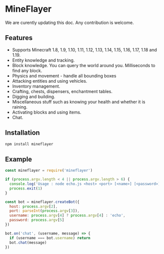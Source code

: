 
# MineFlayer

<Callout type="info" emoji="ℹ️">
  <p>We are curently updating this doc. Any contribution is welcome.</p>
</Callout>

## Features

 * Supports Minecraft 1.8, 1.9, 1.10, 1.11, 1.12, 1.13, 1.14, 1.15, 1.16, 1.17, 1.18 and 1.19.
 * Entity knowledge and tracking.
 * Block knowledge. You can query the world around you. Milliseconds to find any block.
 * Physics and movement - handle all bounding boxes
 * Attacking entities and using vehicles.
 * Inventory management.
 * Crafting, chests, dispensers, enchantment tables.
 * Digging and building.
 * Miscellaneous stuff such as knowing your health and whether it is raining.
 * Activating blocks and using items.
 * Chat.

## Installation

```bash copy
npm install mineflayer
```

## Example

```js copy
const mineflayer = require('mineflayer')

if (process.argv.length < 4 || process.argv.length > 6) {
  console.log('Usage : node echo.js <host> <port> [<name>] [<password>]')
  process.exit(1)
}

const bot = mineflayer.createBot({
  host: process.argv[2],
  port: parseInt(process.argv[3]),
  username: process.argv[4] ? process.argv[4] : 'echo',
  password: process.argv[5]
})

bot.on('chat', (username, message) => {
  if (username === bot.username) return
  bot.chat(message)
})
```
